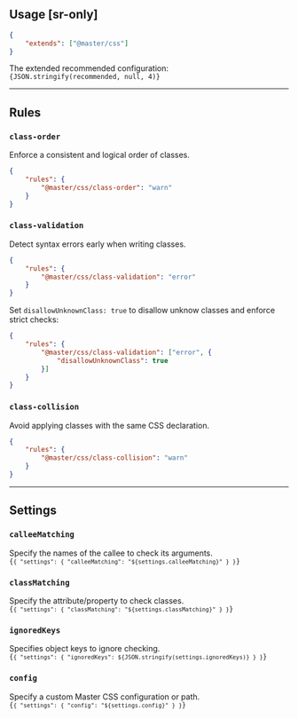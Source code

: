 
## Usage [sr-only]

```json name=.eslintrc.json
{
    "extends": ["@master/css"]
}
```
The extended recommended configuration:
<Code lang="js">
    {JSON.stringify(recommended, null, 4)}
</Code>

---

## Rules
### `class-order`
Enforce a consistent and logical order of classes.
```json name=.eslintrc.json
{
    "rules": {
        "@master/css/class-order": "warn"
    }
}
```

### `class-validation`
Detect syntax errors early when writing classes.
```json name=.eslintrc.json
{
    "rules": {
        "@master/css/class-validation": "error"
    }
}
```
Set `disallowUnknownClass: true` to disallow unknow classes and enforce strict checks:
```json name=.eslintrc.json
{
    "rules": {
        "@master/css/class-validation": ["error", {
            "disallowUnknownClass": true
        }]
    }
}
```

### `class-collision`
Avoid applying classes with the same CSS declaration.
```json name=.eslintrc.json
{
    "rules": {
        "@master/css/class-collision": "warn"
    }
}
```

---

## Settings
### `calleeMatching`
Specify the names of the callee to check its arguments.
<Code lang="json" name=".eslintrc.json">
{`
    {
        "settings": {
            "calleeMatching": "${settings.calleeMatching}"
        }
    }
`}
</Code>

### `classMatching`
Specify the attribute/property to check classes.
<Code lang="json" name=".eslintrc.json">
{`
    {
        "settings": {
            "classMatching": "${settings.classMatching}"
        }
    }
`}
</Code>

### `ignoredKeys`
Specifies object keys to ignore checking.
<Code lang="json" name=".eslintrc.json">
{`
    {
        "settings": {
            "ignoredKeys": ${JSON.stringify(settings.ignoredKeys)}
        }
    }
`}
</Code>

### `config`
Specify a custom Master CSS configuration or path.
<Code lang="json" name=".eslintrc.json">
{`
    {
        "settings": {
            "config": "${settings.config}"
        }
    }
`}
</Code>
